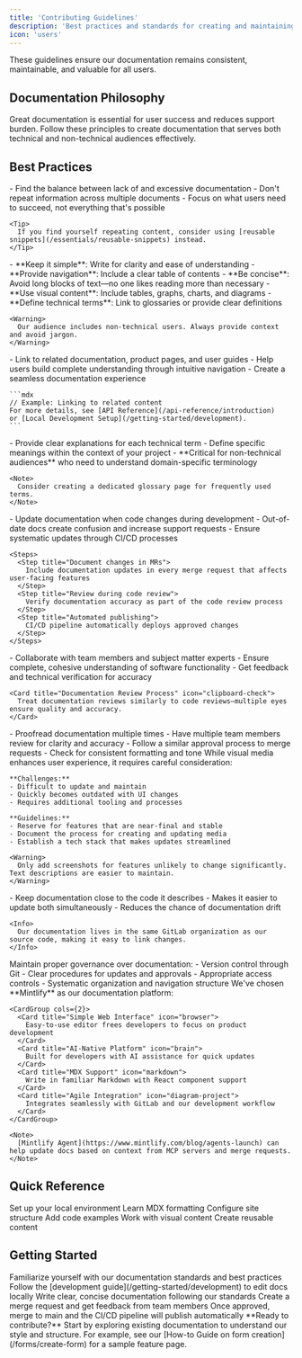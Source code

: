 ```yaml
---
title: 'Contributing Guidelines'
description: 'Best practices and standards for creating and maintaining user documentation'
icon: 'users'
---
```


<Info>
  These guidelines ensure our documentation remains consistent, maintainable, and valuable for all users.
</Info>

## Documentation Philosophy

Great documentation is essential for user success and reduces support burden. Follow these principles to create documentation that serves both technical and non-technical audiences effectively.

## Best Practices

<AccordionGroup>
  <Accordion title="1. Write Just Enough Documentation" icon="scale" defaultOpen>
    - Find the balance between lack of and excessive documentation
    - Don't repeat information across multiple documents
    - Focus on what users need to succeed, not everything that's possible
    
    <Tip>
      If you find yourself repeating content, consider using [reusable snippets](/essentials/reusable-snippets) instead.
    </Tip>
  </Accordion>

  <Accordion title="2. Consider Your Audience" icon="users">
    - **Keep it simple**: Write for clarity and ease of understanding
    - **Provide navigation**: Include a clear table of contents
    - **Be concise**: Avoid long blocks of text—no one likes reading more than necessary
    - **Use visual content**: Include tables, graphs, charts, and diagrams
    - **Define technical terms**: Link to glossaries or provide clear definitions
    
    <Warning>
      Our audience includes non-technical users. Always provide context and avoid jargon.
    </Warning>
  </Accordion>

  <Accordion title="3. Use Cross-Links" icon="link">
    - Link to related documentation, product pages, and user guides
    - Help users build complete understanding through intuitive navigation
    - Create a seamless documentation experience
    
    ```mdx
    // Example: Linking to related content
    For more details, see [API Reference](/api-reference/introduction) 
    or [Local Development Setup](/getting-started/development).
    ```
  </Accordion>

  <Accordion title="4. Leverage Glossaries" icon="book-marked">
    - Provide clear explanations for each technical term
    - Define specific meanings within the context of your project
    - **Critical for non-technical audiences** who need to understand domain-specific terminology
    
    <Note>
      Consider creating a dedicated glossary page for frequently used terms.
    </Note>
  </Accordion>

  <Accordion title="5. Keep Documentation Up to Date" icon="refresh-ccw">
    - Update documentation when code changes during development
    - Out-of-date docs create confusion and increase support requests
    - Ensure systematic updates through CI/CD processes
    
    <Steps>
      <Step title="Document changes in MRs">
        Include documentation updates in every merge request that affects user-facing features
      </Step>
      <Step title="Review during code review">
        Verify documentation accuracy as part of the code review process
      </Step>
      <Step title="Automated publishing">
        CI/CD pipeline automatically deploys approved changes
      </Step>
    </Steps>
  </Accordion>

  <Accordion title="6. Prioritize Teamwork" icon="users">
    - Collaborate with team members and subject matter experts
    - Ensure complete, cohesive understanding of software functionality
    - Get feedback and technical verification for accuracy
    
    <Card title="Documentation Review Process" icon="clipboard-check">
      Treat documentation reviews similarly to code reviews—multiple eyes ensure quality and accuracy.
    </Card>
  </Accordion>

  <Accordion title="7. Pay Attention to Details" icon="search">
    - Proofread documentation multiple times
    - Have multiple team members review for clarity and accuracy
    - Follow a similar approval process to merge requests
    - Check for consistent formatting and tone
  </Accordion>

  <Accordion title="8. Be Strategic with Screenshots & Multimedia" icon="camera">
    While visual media enhances user experience, it requires careful consideration:
    
    **Challenges:**
    - Difficult to update and maintain
    - Quickly becomes outdated with UI changes
    - Requires additional tooling and processes
    
    **Guidelines:**
    - Reserve for features that are near-final and stable
    - Document the process for creating and updating media
    - Establish a tech stack that makes updates streamlined
    
    <Warning>
      Only add screenshots for features unlikely to change significantly. Text descriptions are easier to maintain.
    </Warning>
  </Accordion>

  <Accordion title="9. Pair Documentation with Source Code" icon="folder-git-2">
    - Keep documentation close to the code it describes
    - Makes it easier to update both simultaneously
    - Reduces the chance of documentation drift
    
    <Info>
      Our documentation lives in the same GitLab organization as our source code, making it easy to link changes.
    </Info>
  </Accordion>

  <Accordion title="10. Documentation Control" icon="list-check">
    Maintain proper governance over documentation:
    - Version control through Git
    - Clear procedures for updates and approvals
    - Appropriate access controls
    - Systematic organization and navigation structure
  </Accordion>

  <Accordion title="11. Leverage Document Management System" icon="sparkles">
    We've chosen **Mintlify** as our documentation platform:
    
    <CardGroup cols={2}>
      <Card title="Simple Web Interface" icon="browser">
        Easy-to-use editor frees developers to focus on product development
      </Card>
      <Card title="AI-Native Platform" icon="brain">
        Built for developers with AI assistance for quick updates
      </Card>
      <Card title="MDX Support" icon="markdown">
        Write in familiar Markdown with React component support
      </Card>
      <Card title="Agile Integration" icon="diagram-project">
        Integrates seamlessly with GitLab and our development workflow
      </Card>
    </CardGroup>
    
    <Note>
      [Mintlify Agent](https://www.mintlify.com/blog/agents-launch) can help update docs based on context from MCP servers and merge requests.
    </Note>
  </Accordion>
</AccordionGroup>

## Quick Reference

<CardGroup cols={3}>
  <Card title="Local Development" icon="laptop-code" href="/getting-started/development">
    Set up your local environment
  </Card>
  <Card title="MDX Guide" icon="file-code" href="/essentials/markdown">
    Learn MDX formatting
  </Card>
  <Card title="Navigation Setup" icon="sitemap" href="/essentials/navigation">
    Configure site structure
  </Card>
  <Card title="Code Samples" icon="code" href="/essentials/code">
    Add code examples
  </Card>
  <Card title="Images & Media" icon="image" href="/essentials/images">
    Work with visual content
  </Card>
  <Card title="Reusable Snippets" icon="recycle" href="/essentials/reusable-snippets">
    Create reusable content
  </Card>
</CardGroup>

## Getting Started

<Steps>
  <Step title="Review the guidelines above">
    Familiarize yourself with our documentation standards and best practices
  </Step>
  <Step title="Set up your local environment">
    Follow the [development guide](/getting-started/development) to edit docs locally
  </Step>
  <Step title="Create or update content">
    Write clear, concise documentation following our standards
  </Step>
  <Step title="Submit for review">
    Create a merge request and get feedback from team members
  </Step>
  <Step title="Publish">
    Once approved, merge to main and the CI/CD pipeline will publish automatically
  </Step>
</Steps>

<Check>
  **Ready to contribute?** Start by exploring existing documentation to understand our style and structure. For example, see our [How-to Guide on form creation](/forms/create-form) for a sample feature page.
</Check>
